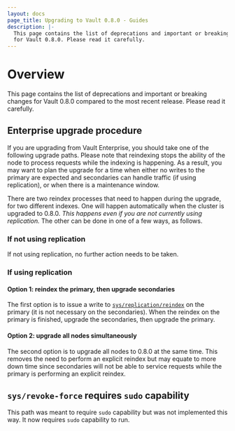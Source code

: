 ```yaml
---
layout: docs
page_title: Upgrading to Vault 0.8.0 - Guides
description: |-
  This page contains the list of deprecations and important or breaking changes
  for Vault 0.8.0. Please read it carefully.
---
```


# Overview

This page contains the list of deprecations and important or breaking changes
for Vault 0.8.0 compared to the most recent release. Please read it carefully.

## Enterprise upgrade procedure

If you are upgrading from Vault Enterprise, you should take one of the
following upgrade paths. Please note that reindexing stops the ability of the
node to process requests while the indexing is happening. As a result, you may
want to plan the upgrade for a time when either no writes to the primary are
expected and secondaries can handle traffic (if using replication), or when
there is a maintenance window.

There are two reindex processes that need to happen during the upgrade, for two
different indexes. One will happen automatically when the cluster is upgraded
to 0.8.0. _This happens even if you are not currently using replication._ The
other can be done in one of a few ways, as follows.

### If not using replication

If not using replication, no further action needs to be taken.

### If using replication

#### Option 1: reindex the primary, then upgrade secondaries

The first option is to issue a write to [`sys/replication/reindex`][reindex] on the
primary (it is not necessary on the secondaries). When the reindex on the
primary is finished, upgrade the secondaries, then upgrade the primary.

#### Option 2: upgrade all nodes simultaneously

The second option is to upgrade all nodes to 0.8.0 at the same time. This
removes the need to perform an explicit reindex but may equate to more down
time since secondaries will not be able to service requests while the primary
is performing an explicit reindex.

## `sys/revoke-force` requires `sudo` capability

This path was meant to require `sudo` capability but was not implemented this
way. It now requires `sudo` capability to run.

[reindex]: /api-docs/system/replication#reindex-replication
